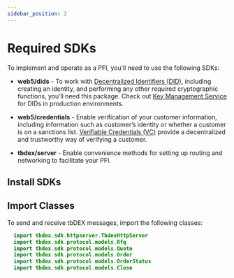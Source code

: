 ```yaml
---
sidebar_position: 2
---
```



# Required SDKs

To implement and operate as a PFI, you’ll need to use the following SDKs:

* **web5/dids** - To work with [Decentralized Identifiers (DID)](/docs/web5/learn/decentralized-identifiers), including creating an identity, and performing any other required cryptographic functions, you’ll need this package. Check out [Key Management Service](/docs/web5/build/decentralized-identifiers/key-management) for DIDs in production environments.

* **web5/credentials** - Enable verification of your customer information, including information such as customer’s identity or whether a customer is on a sanctions list. [Verifiable Credentials (VC)](/docs/web5/learn/verifiable-credentials) provide a decentralized and trustworthy way of verifying a customer.

* **tbdex/server** - Enable convenience methods for setting up routing and networking to facilitate your PFI.

## Install SDKs

<Tabs groupId="language">
  <TabItem label="JavaScript" value="JavaScript">
    <CodeSnippet snippet={pfiSdkInstallJs} language="bash"/>
  </TabItem>
  <TabItem label="Kotlin" value="Kotlin">
    <BreadcrumbTab
      snippetMappings={{
        'Gradle': {
          "snippet": pfiSdkInstallGradle,
          "language": "js"
        },
        'Maven': {
          "snippet": pfiSdkInstallPom,
          "language": "xml"
        }
      }}
    />
  </TabItem>
</Tabs>

## Import Classes

To send and receive tbDEX messages, import the following classes:

<Tabs groupId="language">
  <TabItem label="JavaScript" value="JavaScript">
    <CodeSnippet snippet={importJs} />
  </TabItem>
  <TabItem label="Kotlin" value="Kotlin">

  ```kotlin
    import tbdex.sdk.httpserver.TbdexHttpServer
    import tbdex.sdk.protocol.models.Rfq
    import tbdex.sdk.protocol.models.Quote
    import tbdex.sdk.protocol.models.Order
    import tbdex.sdk.protocol.models.OrderStatus
    import tbdex.sdk.protocol.models.Close
  ```
  </TabItem>
</Tabs>
